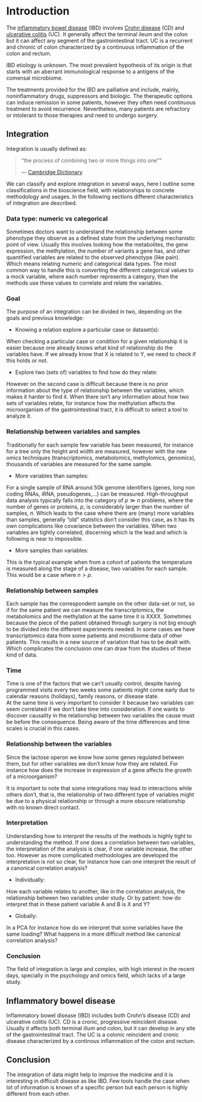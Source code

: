 # Introduction
The [inflammatory bowel disease](https://en.wikipedia.org/wiki/Inflammatory_bowel_disease) 
 (IBD) involves [Crohn disease](https://en.wikipedia.org/wiki/Crohn%27s_disease) (CD) and 
[ulcerative colitis](https://en.wikipedia.org/wiki/Ulcerative_colitis) (UC). 
It generally affect the terminal ileum and the colon but it can affect any segment of the gastrointestinal tract.
UC is a recurrent and chronic of colon characterized by a continuous inflammation of the colon and rectum.

IBD etiology is unknown. 
The most prevalent hypothesis of its origin is that starts with an aberrant immunological response to a antigens of the comensal microbiome.

The treatments provided for the IBD are palliative and include, mainly, noninflammatory drugs, suppressors and biologic. 
The therapeutic options can induce remission in some patients, however they often need continuous treatment to avoid recurrence. 
Nevertheless, many patients are refractory or intolerant to those therapies and need to undergo surgery. 

## Integration
Integration is usually defined as:

> "the process of combining two or more things into one""
>
> --- [Cambridge Dictionary](https://dictionary.cambridge.org/dictionary/english/integration)

We can classify and explore integration in several ways, here I outline some classifications in the bioscience field, with relationships to concrete methodology and usages. 
In the following sections different characteristics of integration are described.

### Data type: numeric vs categorical
Sometimes doctors want to understand the relationship between some phenotype they observe as a defined state from the underlying mechanistic point of view. 
Usually this involves looking how the metabolites, the gene expression, the methylation, the number of variants a gene has, and other quantified variables are related to the observed phenotype (like pain). 
Which means relating numeric and categorical data types. 
The most common way to handle this is converting the different categorical values to a mock variable, where each number represents a category, then the methods use these values to correlate and relate the variables.

### Goal
The purpose of an integration can be divided in two, depending on the goals and previous knowledge:

- Knowing a relation explore a particular case or dataset(s):

When checking a particular case or condition for a given relationship it is easier because one already knows what kind of relationship do the variables have. 
If we already know that X is related to Y, we need to check if this holds or not. 

- Explore two (sets of) variables to find how do they relate:  

However on the second case is difficult because there is no prior information about the type of relationship between the variables, which makes it harder to find it. 
When there isn't any information about how two sets of variables relate, for instance how the methylation affects the microorganism of the gastrointestinal tract, it is difficult to select a tool to analyze it.

### Relationship between variables and samples
Traditionally for each sample few variable has been measured, for instance for a tree only the height and width are measured, however with the new omics techniques (transcriptomics, metabolomics, methylomics, genomics), thousands of variables are measured for the same sample.

- More variables than samples:  

For a single sample of RNA around 50k genome identifiers (genes, long non coding RNAs, iRNA, pseudogenes,...) can be measured. High-throughput data analysis typically falls into the category of $p \gg n$ problems, where the number of genes or proteins, $p$, is considerably larger than the number of samples, $n$. 
Which leads to the case where there are (many) more variables than samples, generally "old" statistics don't consider this case, as it has its own complications like covariance between the variables. 
When two variables are tightly correlated, discerning which is the lead and which is following is near to impossible.

- More samples than variables:  

This is the typical example when from a cohort of patients the temperature is measured along the stage of a disease, two variables for each sample. This would be a case where $n \gt p$.

### Relationship between samples
Each sample has the correspondent sample on the other data-set or not, so if for the same patient we can measure the transcriptomics, the metabolomics and the methylation at the same time it is XXXX.
Sometimes because the piece of the patient obtained through surgery is not big enough to be divided into the different experiments needed.
In some cases we have transcriptomics data from some patients and microbiome data of other patients. This results in a new source of variation that has to be dealt with. Which complicates the conclusion one can draw from the studies of these kind of data.

### Time
Time is one of the factors that we can't usually control, despite having programmed visits every two weeks some patients might come early due to calendar reasons (holidays), family reasons, or disease state.  
At the same time is very important to consider it because two variables can seem correlated if we don't take time into consideration.
If one wants to discover causality in the relationship between two variables the cause must be before the consequence. 
Being aware of the time differences and time scales is crucial in this cases.

### Relationship between the variables
Since the lactose operon we know how some genes regulated between them, but for other variables we don't know how they are related. 
For instance how does the increase in expression of a gene affects the growth of a microorganism?

It is important to note that some integrations may lead to interactions while others don't, that is, the relationship of two different type of variables might be due to a physical relationship or through a more obscure relationship with no known direct contact. 

### Interpretation
Understanding how to interpret the results of the methods is highly tight to understanding the method. 
If one does a correlation between two variables, the interpretation of the analysis is clear, if one variable increase, the other too. 
However as more complicated methodologies are developed the interpretation is not so clear, for instance how can one interpret the result of a canonical correlation analysis?

- Individually:

How each variable relates to another, like in the correlation analysis, the relationship between two variables under study.
Or by patient: how do interpret that in these patient variable A and B is X and Y? 

- Globally:

In a PCA for instance how do we interpret that some variables have the same loading? 
What happens in a more difficult method like canonical correlation analysis?

### Conclusion
The field of integration is large and complex, with high interest in the recent days, specially in the psychology and omics field, which lacks of a large study. 

## Inflammatory bowel disease {#IBD}
Inflammatory bowel disease (IBD) includes both Crohn's disease (CD) and ulcerative colitis (UC). 
CD is a cronic, progressive reincident disease. Usually it affects both terminal ilium and colon, but it can develop in any site of the gastrointestinal tract. 
The UC is a colonic reincident and cronic disease characterized by a continous inflammation of the colon and rectum.

## Conclusion
The integration of data might help to improve the medicine and it is interesting in difficult disease as like IBD. 
Few tools handle the case when lot of information is known of a specific person but each person is highly different from each other. 

